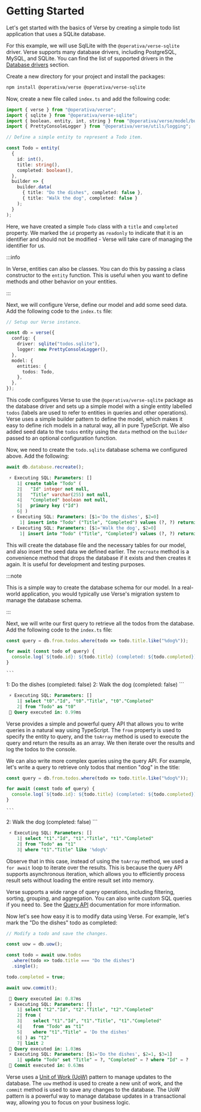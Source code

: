 
# Getting Started

Let's get started with the basics of Verse by creating a simple todo list application that uses a SQLite database.

For this example, we will use SqlLite with the `@operativa/verse-sqlite` driver. Verse supports many database drivers, including PostgreSQL, MySQL, and SQLite. You can find the list of supported drivers in the [Database drivers](/docs/ref/database-drivers) section.

Create a new directory for your project and install the packages:

```bash npm2yarn
npm install @operativa/verse @operativa/verse-sqlite
```

Now, create a new file called `index.ts` and add the following code:

```ts include ./apps/snippets/src/basic.ts:1-20 showLineNumbers
import { verse } from "@operativa/verse";
import { sqlite } from "@operativa/verse-sqlite";
import { boolean, entity, int, string } from "@operativa/verse/model/builder";
import { PrettyConsoleLogger } from "@operativa/verse/utils/logging";

// Define a simple entity to represent a Todo item.

const Todo = entity(
  {
    id: int(),
    title: string(),
    completed: boolean(),
  },
  builder => {
    builder.data(
      { title: "Do the dishes", completed: false },
      { title: "Walk the dog", completed: false }
    );
  }
);
```

Here, we have created a simple `Todo` class with a `title` and `completed` property. We marked the `id` property as `readonly` to indicate that it is an identifier and should not be modified - Verse will take care of managing the identifier for us.

:::info

In Verse, entities can also be classes. You can do this by passing a class constructor to the `entity` function. This is useful when you want to define methods and other behavior on your entities.

:::

Next, we will configure Verse, define our model and add some seed data. Add the following code to the `index.ts` file:

```ts include ./apps/snippets/src/basic.ts:22-34 showLineNumbers
// Setup our Verse instance.

const db = verse({
  config: {
    driver: sqlite("todos.sqlite"),
    logger: new PrettyConsoleLogger(),
  },
  model: {
    entities: {
      todos: Todo,
    },
  },
});
```

This code configures Verse to use the `@operativa/verse-sqlite` package as the database driver and sets up a simple model with a single entity labelled `todos` (labels are used to refer to entities in queries and other operations). Verse uses a simple builder pattern to define the model, which makes it easy to define rich models in a natural way, all in pure TypeScript. We also added seed data to the `todos` entity using the `data` method on the `builder` passed to an optional configuration function.

Now, we need to create the `todo.sqlite` database schema we configured above. Add the following:

<Tabs>
  <TabItem value="ts" label="Typescript" default>

```ts include ./apps/snippets/src/basic.ts:38-38 showLineNumbers
await db.database.recreate();
```

  </TabItem>
  <TabItem value="sql" label="Console Log">

```sql
 ⚡️ Executing SQL: Parameters: []
    1| create table "Todo" (
    2|   "Id" integer not null,
    3|   "Title" varchar(255) not null,
    4|   "Completed" boolean not null,
    5|   primary key ("Id")
    6| )
  ⚡️ Executing SQL: Parameters: [$1='Do the dishes', $2=0]
     1| insert into "Todo" ("Title", "Completed") values (?, ?) returning "Id"
  ⚡️ Executing SQL: Parameters: [$1='Walk the dog', $2=0]
     1| insert into "Todo" ("Title", "Completed") values (?, ?) returning "Id"
```

  </TabItem>
</Tabs>

This will create the database file and the necessary tables for our model, and also insert the seed data we defined earlier. The `recreate` method is a convenience method that drops the database if it exists and then creates it again. It is useful for development and testing purposes.

:::note

This is a simple way to create the database schema for our model. In a real-world application, you would typically use Verse's migration system to manage the database schema.

:::

Next, we will write our first query to retrieve all the todos from the database. Add the following code to the `index.ts` file:

<Tabs>
  <TabItem value="ts" label="Typescript" default>

```ts include ./apps/snippets/src/basic.ts:50-54 showLineNumbers
const query = db.from.todos.where(todo => todo.title.like("%dog%"));

for await (const todo of query) {
  console.log(`${todo.id}: ${todo.title} (completed: ${todo.completed})`);
}
```
  </TabItem>
  <TabItem value="out" label="Output">

    ```
1: Do the dishes (completed: false)
2: Walk the dog (completed: false)
    ```

  </TabItem>
  <TabItem value="sql" label="Console Log">

```sql
 ⚡️ Executing SQL: Parameters: []
    1| select "t0"."Id", "t0"."Title", "t0"."Completed"
    2| from "Todo" as "t0"
 🧭 Query executed in: 0.99ms
```

  </TabItem>
</Tabs>

Verse provides a simple and powerful query API that allows you to write queries in a natural way using TypeScript. The `from` property is used to specify the entity to query, and the `toArray` method is used to execute the query and return the results as an array. We then iterate over the results and log the todos to the console.

We can also write more complex queries using the query API. For example, let's write a query to retrieve only todos that mention "dog" in the title:

<Tabs>
  <TabItem value="ts" label="Typescript" default>

```ts include ./apps/snippets/src/basic.ts:50-54 showLineNumbers
const query = db.from.todos.where(todo => todo.title.like("%dog%"));

for await (const todo of query) {
  console.log(`${todo.id}: ${todo.title} (completed: ${todo.completed})`);
}
```
  </TabItem>
  <TabItem value="out" label="Output">

    ```
2: Walk the dog (completed: false)
    ```

  </TabItem>
  <TabItem value="sql" label="Console Log">

```sql
 ⚡️ Executing SQL: Parameters: []
    1| select "t1"."Id", "t1"."Title", "t1"."Completed"
    2| from "Todo" as "t1"
    3| where "t1"."Title" like '%dog%'
```

  </TabItem>
</Tabs>

Observe that in this case, instead of using the `toArray` method, we used a `for await` loop to iterate over the results. This is because the query API supports asynchronous iteration, which allows you to efficiently process result sets without loading the entire result set into memory.

Verse supports a wide range of query operations, including filtering, sorting, grouping, and aggregation. You can also write custom SQL queries if you need to. See the [Query API](/docs/api/query/queryable/classes/AsyncQueryable) documentation for more information.

Now let's see how easy it is to modify data using Verse. For example, let's mark the "Do the dishes" todo as completed:

<Tabs>
  <TabItem value="ts" label="Typescript" default>

```ts include ./apps/snippets/src/basic.ts:56-66 showLineNumbers
// Modify a todo and save the changes.

const uow = db.uow();

const todo = await uow.todos
  .where(todo => todo.title === "Do the dishes")
  .single();

todo.completed = true;

await uow.commit();
```
  </TabItem>
  <TabItem value="sql" label="Console Log">

```sql
 🧭 Query executed in: 0.87ms
 ⚡️ Executing SQL: Parameters: []
    1| select "t2"."Id", "t2"."Title", "t2"."Completed"
    2| from (
    3|    select "t1"."Id", "t1"."Title", "t1"."Completed"
    4|    from "Todo" as "t1"
    5|    where "t1"."Title" = 'Do the dishes'
    6| ) as "t2"
    7| limit 2
 🧭 Query executed in: 1.03ms
 ⚡️ Executing SQL: Parameters: [$1='Do the dishes', $2=1, $3=1]
    1| update "Todo" set "Title" = ?, "Completed" = ? where "Id" = ?
 🧭 Commit executed in: 0.63ms
```

  </TabItem>
</Tabs>

Verse uses a [Unit of Work (UoW)](https://en.wikipedia.org/wiki/Unit_of_work) pattern to manage updates to the database. The `uow` method is used to create a new unit of work, and the `commit` method is used to save any changes to the database. The UoW pattern is a powerful way to manage database updates in a transactional way, allowing you to focus on your business logic.
